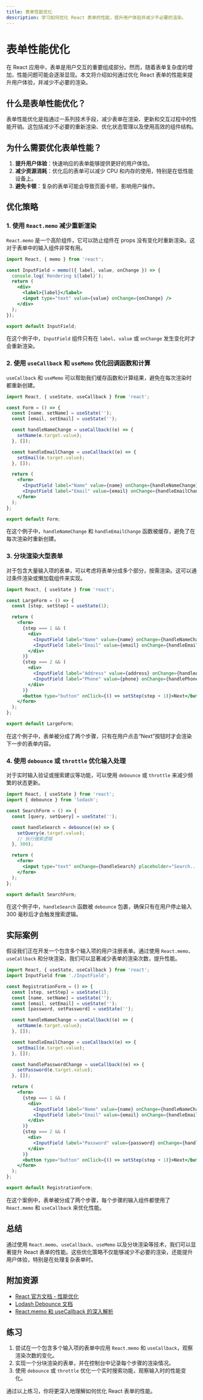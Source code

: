 ```yaml
---
title: 表单性能优化
description: 学习如何优化 React 表单的性能，提升用户体验并减少不必要的渲染。
---
```


# 表单性能优化

在 React 应用中，表单是用户交互的重要组成部分。然而，随着表单复杂度的增加，性能问题可能会逐渐显现。本文将介绍如何通过优化 React 表单的性能来提升用户体验，并减少不必要的渲染。

## 什么是表单性能优化？

表单性能优化是指通过一系列技术手段，减少表单在渲染、更新和交互过程中的性能开销。这包括减少不必要的重新渲染、优化状态管理以及使用高效的组件结构。

## 为什么需要优化表单性能？

1. **提升用户体验**：快速响应的表单能够提供更好的用户体验。
2. **减少资源消耗**：优化后的表单可以减少 CPU 和内存的使用，特别是在低性能设备上。
3. **避免卡顿**：复杂的表单可能会导致页面卡顿，影响用户操作。

## 优化策略

### 1. 使用 `React.memo` 减少重新渲染

`React.memo` 是一个高阶组件，它可以防止组件在 props 没有变化时重新渲染。这对于表单中的输入组件非常有用。

```jsx
import React, { memo } from 'react';

const InputField = memo(({ label, value, onChange }) => {
  console.log(`Rendering ${label}`);
  return (
    <div>
      <label>{label}</label>
      <input type="text" value={value} onChange={onChange} />
    </div>
  );
});

export default InputField;
```

在这个例子中，`InputField` 组件只有在 `label`、`value` 或 `onChange` 发生变化时才会重新渲染。

### 2. 使用 `useCallback` 和 `useMemo` 优化回调函数和计算

`useCallback` 和 `useMemo` 可以帮助我们缓存函数和计算结果，避免在每次渲染时都重新创建。

```jsx
import React, { useState, useCallback } from 'react';

const Form = () => {
  const [name, setName] = useState('');
  const [email, setEmail] = useState('');

  const handleNameChange = useCallback((e) => {
    setName(e.target.value);
  }, []);

  const handleEmailChange = useCallback((e) => {
    setEmail(e.target.value);
  }, []);

  return (
    <form>
      <InputField label="Name" value={name} onChange={handleNameChange} />
      <InputField label="Email" value={email} onChange={handleEmailChange} />
    </form>
  );
};

export default Form;
```

在这个例子中，`handleNameChange` 和 `handleEmailChange` 函数被缓存，避免了在每次渲染时重新创建。

### 3. 分块渲染大型表单

对于包含大量输入项的表单，可以考虑将表单分成多个部分，按需渲染。这可以通过条件渲染或懒加载组件来实现。

```jsx
import React, { useState } from 'react';

const LargeForm = () => {
  const [step, setStep] = useState(1);

  return (
    <form>
      {step === 1 && (
        <div>
          <InputField label="Name" value={name} onChange={handleNameChange} />
          <InputField label="Email" value={email} onChange={handleEmailChange} />
        </div>
      )}
      {step === 2 && (
        <div>
          <InputField label="Address" value={address} onChange={handleAddressChange} />
          <InputField label="Phone" value={phone} onChange={handlePhoneChange} />
        </div>
      )}
      <button type="button" onClick={() => setStep(step + 1)}>Next</button>
    </form>
  );
};

export default LargeForm;
```

在这个例子中，表单被分成了两个步骤，只有在用户点击“Next”按钮时才会渲染下一步的表单内容。

### 4. 使用 `debounce` 或 `throttle` 优化输入处理

对于实时输入验证或搜索建议等功能，可以使用 `debounce` 或 `throttle` 来减少频繁的状态更新。

```jsx
import React, { useState } from 'react';
import { debounce } from 'lodash';

const SearchForm = () => {
  const [query, setQuery] = useState('');

  const handleSearch = debounce((e) => {
    setQuery(e.target.value);
    // 执行搜索逻辑
  }, 300);

  return (
    <form>
      <input type="text" onChange={handleSearch} placeholder="Search..." />
    </form>
  );
};

export default SearchForm;
```

在这个例子中，`handleSearch` 函数被 `debounce` 包裹，确保只有在用户停止输入 300 毫秒后才会触发搜索逻辑。

## 实际案例

假设我们正在开发一个包含多个输入项的用户注册表单。通过使用 `React.memo`、`useCallback` 和分块渲染，我们可以显著减少表单的渲染次数，提升性能。

```jsx
import React, { useState, useCallback } from 'react';
import InputField from './InputField';

const RegistrationForm = () => {
  const [step, setStep] = useState(1);
  const [name, setName] = useState('');
  const [email, setEmail] = useState('');
  const [password, setPassword] = useState('');

  const handleNameChange = useCallback((e) => {
    setName(e.target.value);
  }, []);

  const handleEmailChange = useCallback((e) => {
    setEmail(e.target.value);
  }, []);

  const handlePasswordChange = useCallback((e) => {
    setPassword(e.target.value);
  }, []);

  return (
    <form>
      {step === 1 && (
        <div>
          <InputField label="Name" value={name} onChange={handleNameChange} />
          <InputField label="Email" value={email} onChange={handleEmailChange} />
        </div>
      )}
      {step === 2 && (
        <div>
          <InputField label="Password" value={password} onChange={handlePasswordChange} />
        </div>
      )}
      <button type="button" onClick={() => setStep(step + 1)}>Next</button>
    </form>
  );
};

export default RegistrationForm;
```

在这个案例中，表单被分成了两个步骤，每个步骤的输入组件都使用了 `React.memo` 和 `useCallback` 来优化性能。

## 总结

通过使用 `React.memo`、`useCallback`、`useMemo` 以及分块渲染等技术，我们可以显著提升 React 表单的性能。这些优化策略不仅能够减少不必要的渲染，还能提升用户体验，特别是在处理复杂表单时。

## 附加资源

- [React 官方文档 - 性能优化](https://reactjs.org/docs/optimizing-performance.html)
- [Lodash Debounce 文档](https://lodash.com/docs/4.17.15#debounce)
- [React.memo 和 useCallback 的深入解析](https://reactjs.org/docs/react-api.html#reactmemo)

## 练习

1. 尝试在一个包含多个输入项的表单中应用 `React.memo` 和 `useCallback`，观察渲染次数的变化。
2. 实现一个分块渲染的表单，并在控制台中记录每个步骤的渲染情况。
3. 使用 `debounce` 或 `throttle` 优化一个实时搜索功能，观察输入时的性能变化。

通过以上练习，你将更深入地理解如何优化 React 表单的性能。